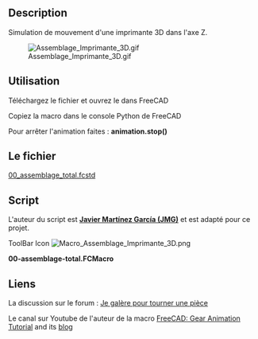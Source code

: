 <languages/>
{{Macro/fr
|Name=Macro_Assemblage_Imprimante_3D
|Icon=Macro_Assemblage_Imprimante_3D.png
|Description=Simule le déplacement d'une imprimante 3D dans l'axe Z.
|Author=fran6t
|Version=1.0
|Date=2015-07-13
|FCVersion=0.15
|Download=Pas de fichier .FCStd pour tester<br />[https://www.freecadweb.org/wiki/images/8/8c/Macro_Assemblage_Imprimante_3D.png ToolBar Icon]
}}

==Description==
Simulation de mouvement d'une imprimante 3D dans l'axe Z.

[[File:Assemblage Imprimante 3D.gif]]

==Utilisation==
Téléchargez le fichier et ouvrez le dans FreeCAD

Copiez la macro dans le console Python de FreeCAD

Pour arrêter l'animation faites : '''animation.stop()''' 

==Le fichier==
[http://blog.passion-tarn-et-garonne.info/public/3D/pb-avec-freecad/00-assemblage-total.fcstd 00_assemblage_total.fcstd]
==Script==
L'auteur du script est '''[http://forum.freecadweb.org/memberlist.php?mode=viewprofile&u=2538 Javier Martínez García (JMG)]''' et est adapté pour ce projet.

ToolBar Icon [[Image:Macro_Assemblage_Imprimante_3D.png]]

'''00-assemblage-total.FCMacro'''

{{MacroCode|code=
# Mouvement va et vient du chariot et tete selon axe Z
#
# Pour arreter l'animation il faut taper animation.stop() dans la console

__author__ = "Javier Martínez García"

import FreeCAD as App, FreeCADGui as Gui, Part, time, sys, math, Draft, DraftGeomUtils

try:
    from PyQt4 import QtGui,QtCore
except Exception:
    from PySide import QtGui,QtCore

class Animation(object):
   def __init__(self):
      App.Console.PrintMessage('init')
      App.ActiveDocument.recompute()
      self.timer = QtCore.QTimer()
      QtCore.QObject.connect(self.timer, QtCore.SIGNAL("timeout()"), self.my_update)
      self.timer.start(50)

      self.an = 0
      self.Tige_Guide_X = 142
      self.X_End_Tendeur = 90
      self.X_Chariot = 102
      self.Nema_17_motor_X = 119
      self.Anti_Backslash_Z_Gauche = 88
      self.Jhead_droite = 126.5
      self.enstopX = 168
      self.sens = 1

   def my_update(self):
      if ( self.an == 0 ) :
         self.sens = 1
      if ( self.an == 245 ) :
         self.sens = -1
      self.an = self.an + self.sens
      self.Tige_Guide_X = self.Tige_Guide_X + self.sens
      self.X_End_Tendeur = self.X_End_Tendeur + self.sens
      self.X_Chariot = self.X_Chariot + self.sens
      self.Nema_17_motor_X = self.Nema_17_motor_X + self.sens
      self.Jhead_droite = self.Jhead_droite + self.sens
      self.Anti_Backslash_Z_Gauche = self.Anti_Backslash_Z_Gauche + self.sens
      self.enstopX = self.enstopX + self.sens

      #12-X-End-Moteur
      #FreeCAD.getDocument("_0_assemblage_total").getObject("Pocket013").Placement = App.Placement(App.Vector(-133,0,self.an),App.Rotation(App.Vector(0,0,1),0))
      FreeCAD.getDocument("_0_assemblage_total").getObject("refine002").Placement = App.Placement(App.Vector(0,0,self.an),App.Rotation(App.Vector(0,0,1),0))      
      #Tige-Guide-X      
      FreeCAD.getDocument("_0_assemblage_total").getObject("Pad025").Placement = App.Placement(App.Vector(-180,13.55,self.Tige_Guide_X),App.Rotation(App.Vector(0.57735,0.57735,0.57735),120))
      #14-X-End-Tendeur      
      FreeCAD.getDocument("_0_assemblage_total").getObject("Pocket011").Placement = App.Placement(App.Vector(236,0,self.X_End_Tendeur),App.Rotation(App.Vector(0,0,1),0))
      #13-X-Chariot
      FreeCAD.getDocument("_0_assemblage_total").getObject("Pocket014").Placement = App.Placement(App.Vector(-18,25,self.X_Chariot),App.Rotation(App.Vector(1,0,0),90))
      #Nema-17-motor-X
      FreeCAD.getDocument("_0_assemblage_total").getObject("Chamfer003").Placement = App.Placement(App.Vector(-205.2,63,self.Nema_17_motor_X),App.Rotation(App.Vector(1,0,0),90))
      #15-Anti-Backslash-Z-x2-1
      FreeCAD.getDocument("_0_assemblage_total").getObject("Pad012").Placement = App.Placement(App.Vector(-156,-15,self.Anti_Backslash_Z_Gauche),App.Rotation(App.Vector(0.999985,0.00555547,0),180))
      #Jhead-Droite
      FreeCAD.getDocument("_0_assemblage_total").getObject("Pocket015").Placement = App.Placement(App.Vector(-50.8,-4.4,self.Jhead_droite),App.Rotation(App.Vector(0,0,1),0))
      #Endstop X
      FreeCAD.getDocument("_0_assemblage_total").getObject("refine003").Placement = App.Placement(App.Vector(-154.2,15,self.enstopX),App.Rotation(App.Vector(0.57735,0.57735,-0.57735),120))
   def stop(self):
      self.timer.stop()     

animation = Animation()

}} 


==Liens==
La discussion sur le forum : [http://forum.freecadweb.org/viewtopic.php?f=12&t=11782 Je galère pour tourner une pièce]

Le canal sur Youtube de l'auteur de la macro [https://www.youtube.com/watch?v=KynMmsLJXV0 FreeCAD: Gear Animation Tutorial] and its [http://linuxforanengineer.blogspot.com.es/p/me.html blog]
{{clear}}